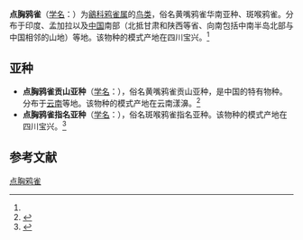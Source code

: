 {{Speciesbox
| name = 点胸鸦雀
| status = LC
| status_system = iucn3.1
| image = Paradoxornis guttaticollis.jpg
| genus = Paradoxornis
| species = guttaticollis
| authority = (David)<ref name='id3429'>{{cite web| url =http://www.bioinfo.cn/db05/BjdwSpecies.php?action=view&id=3429| title =点胸鸦雀| work =《中国动物物种编目数据库》| publisher =中国科学院微生物研究所| author =中国科学院动物研究所| accessdate =2009-04-04| deadurl =yes| archiveurl =https://web.archive.org/web/20160305074417/http://www.bioinfo.cn/db05/BjdwSpecies.php?action=view&id=3429| archivedate =2016-03-05}}</ref>
}}

'''点胸鸦雀'''（[[学名|学名]]：{{lang|la|''Paradoxornis guttaticollis''}}）为[[鶲科|鶲科]][[鸦雀属|鸦雀属]]的[[鸟类|鸟类]]，俗名黄嘴鸦雀华南亚种、斑喉鸦雀。分布于印度、孟加拉以及[[中国|中国]]南部（北抵甘肃和陕西等省、向南包括中南半岛北部与中国相邻的山地）等地。该物种的模式产地在四川宝兴。<ref name='id3429'/>

== 亚种 ==
* '''点胸鸦雀贡山亚种'''（[[学名|学名]]：{{lang|la|''Paradoxornis guttaticollis gongshanensis''}}），俗名黄嘴鸦雀贡山亚种，是中国的特有物种。分布于[[云南|云南]]等地。该物种的模式产地在云南漾濞。<ref name='id3430'>{{cite web| url =http://www.bioinfo.cn/db05/BjdwSpecies.php?action=view&id=3430| title =点胸鸦雀贡山亚种| work =《中国动物物种编目数据库》| publisher =中国科学院微生物研究所| author =中国科学院动物研究所| accessdate =2009-04-04| deadurl =yes| archiveurl =https://web.archive.org/web/20160305011204/http://www.bioinfo.cn/db05/BjdwSpecies.php?action=view&id=3430| archivedate =2016-03-05}}</ref>
* '''点胸鸦雀指名亚种'''（[[学名|学名]]：{{lang|la|''Paradoxornis guttaticollis guttaticollis''}}），俗名斑喉鸦雀指名亚种。该物种的模式产地在四川宝兴。<ref name='id3431'>{{cite web| url =http://www.bioinfo.cn/db05/BjdwSpecies.php?action=view&id=3431| title =点胸鸦雀指名亚种| work =《中国动物物种编目数据库》| publisher =中国科学院微生物研究所| author =中国科学院动物研究所| accessdate =2009-04-04| deadurl =yes| archiveurl =https://web.archive.org/web/20160305083911/http://www.bioinfo.cn/db05/BjdwSpecies.php?action=view&id=3431| archivedate =2016-03-05}}</ref>

== 参考文献 ==
{{reflist}}
{{Taxonbar|from=Q1588960}}

[[Category:鸦雀属|点胸鸦雀]]


{{雀形目小作品}}